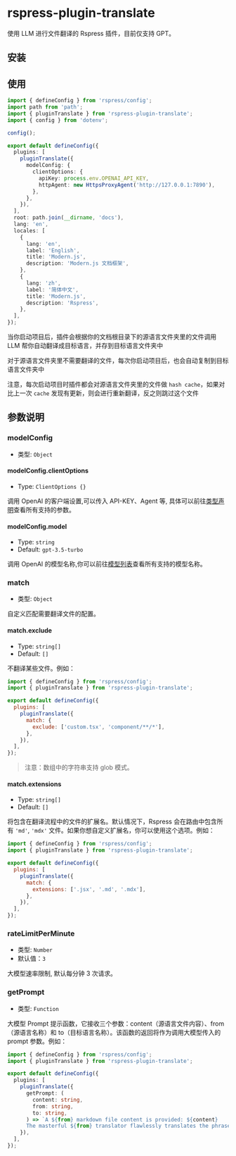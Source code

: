 # rspress-plugin-translate


<SourceCode href="https://github.com/byteHulk/rspress-plugin-translate" />

使用 LLM 进行文件翻译的 Rspress 插件，目前仅支持 GPT。

## 安装

<PackageManagerTabs command="add rspress-plugin-translate -D" />

## 使用

```ts
import { defineConfig } from 'rspress/config';
import path from 'path';
import { pluginTranslate } from 'rspress-plugin-translate';
import { config } from 'dotenv';

config();

export default defineConfig({
  plugins: [
    pluginTranslate({
      modelConfig: {
        clientOptions: {
          apiKey: process.env.OPENAI_API_KEY,
          httpAgent: new HttpsProxyAgent('http://127.0.0.1:7890'),
        },
      },
    }),
  ],
  root: path.join(__dirname, 'docs'),
  lang: 'en',
  locales: [
    {
      lang: 'en',
      label: 'English',
      title: 'Modern.js',
      description: 'Modern.js 文档框架',
    },
    {
      lang: 'zh',
      label: '简体中文',
      title: 'Modern.js',
      description: 'Rspress',
    },
  ],
});
```

当你启动项目后，插件会根据你的文档根目录下的源语言文件夹里的文件调用 LLM 帮你自动翻译成目标语言，并存到目标语言文件夹中

对于源语言文件夹里不需要翻译的文件，每次你启动项目后，也会自动复制到目标语言文件夹中

注意，每次启动项目时插件都会对源语言文件夹里的文件做 `hash cache`，如果对比上一次 `cache` 发现有更新，则会进行重新翻译，反之则跳过这个文件

## 参数说明

### modelConfig

- 类型: `Object`

#### modelConfig.clientOptions

- Type: `ClientOptions {}`

调用 OpenAI 的客户端设置,可以传入 API-KEY、Agent 等, 具体可以前往[类型声明](https://github.com/openai/openai-node/blob/master/src/index.ts)查看所有支持的参数。

#### modelConfig.model

- Type: `string`
- Default: `gpt-3.5-turbo`

调用 OpenAI 的模型名称,你可以前往[模型列表](https://platform.openai.com/docs/api-reference/models/object)查看所有支持的模型名称。

### match

- 类型: `Object`

自定义匹配需要翻译文件的配置。

#### match.exclude

- Type: `string[]`
- Default: `[]`

不翻译某些文件。例如：

```js title="rspress.config.ts"
import { defineConfig } from 'rspress/config';
import { pluginTranslate } from 'rspress-plugin-translate';

export default defineConfig({
  plugins: [
    pluginTranslate({
      match: {
        exclude: ['custom.tsx', 'component/**/*'],
      },
    }),
  ],
});
```

> 注意：数组中的字符串支持 glob 模式。

#### match.extensions

- Type: `string[]`
- Default: `[]`

将包含在翻译流程中的文件的扩展名。默认情况下，Rspress 会在路由中包含所有 `'md'`, `'mdx'` 文件。如果你想自定义扩展名，你可以使用这个选项。例如：

```js title="rspress.config.ts"
import { defineConfig } from 'rspress/config';
import { pluginTranslate } from 'rspress-plugin-translate';

export default defineConfig({
  plugins: [
    pluginTranslate({
      match: {
        extensions: ['.jsx', '.md', '.mdx'],
      },
    }),
  ],
});
```

### rateLimitPerMinute

- 类型: `Number`
- 默认值：`3`

大模型速率限制, 默认每分钟 3 次请求。

### getPrompt

- 类型: `Function`

大模型 Prompt 提示函数，它接收三个参数：content（源语言文件内容）、from（源语言名称）和 to（目标语言名称）。该函数的返回将作为调用大模型传入的 prompt 参数。例如：

```ts title="rspress.config.ts"
import { defineConfig } from 'rspress/config';
import { pluginTranslate } from 'rspress-plugin-translate';

export default defineConfig({
  plugins: [
    pluginTranslate({
      getPrompt: (
        content: string,
        from: string,
        to: string,
      ) => `A ${from} markdown file content is provided: ${content}
      The masterful ${from} translator flawlessly translates the phrase into ${to} and keep the markdown formatting:`,
    }),
  ],
});
```
